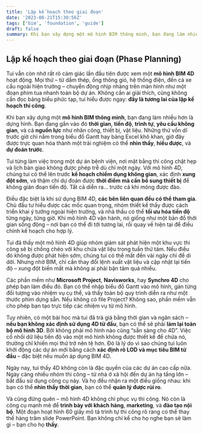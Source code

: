 ```yaml
---
title: 'Lập kế hoạch theo giai đoạn'
date: '2023-08-21T15:30:56Z'
tags: ['bim', 'foundation', 'guide']
draft: false
summary: Khi bạn xây dựng một mô hình BIM thông minh, bạn đang làm nhiều hơn là dựng hình. Bạn đang gắn vào đó thời gian, tiến độ, trình tự, yêu cầu không gian, và cả nguồn lực như nhân công, thiết bị, vật liệu.
---
```


## Lập kế hoạch theo giai đoạn (Phase Planning)

Tui vẫn còn nhớ rất rõ cảm giác lần đầu tiên được xem một **mô hình BIM 4D** hoạt động. Mọi thứ – từ dầm thép, ống thông gió, hệ thống điện, đến cả xe cẩu ngoài hiện trường – chuyển động nhịp nhàng trên màn hình như một đoạn phim tua nhanh toàn bộ dự án. Không cần ai giải thích, cũng không cần đọc bảng biểu phức tạp, tui hiểu được ngay: **đây là tương lai của lập kế hoạch thi công**.

Khi bạn xây dựng một **mô hình BIM thông minh**, bạn đang làm nhiều hơn là dựng hình. Bạn đang gắn vào đó **thời gian**, **tiến độ**, **trình tự**, **yêu cầu không gian**, và cả **nguồn lực** như nhân công, thiết bị, vật liệu. Những thứ vốn dĩ trước giờ chỉ nằm trong biểu đồ Gantt hay bảng Excel khô khan, giờ đây được trực quan hóa thành một trải nghiệm có thể **nhìn thấy**, **hiểu được**, và **dự đoán trước**.

Tui từng làm việc trong một dự án bệnh viện, nơi mặt bằng thi công chật hẹp và lịch bàn giao không được phép trễ dù chỉ một ngày. Với mô hình 4D, chúng tui có thể lên trước **kế hoạch chiếm dụng không gian**, xác định **xung đột sớm**, và thậm chí dự đoán được **thời điểm mà cần bổ sung thiết bị** để không gián đoạn tiến độ. Tất cả diễn ra… trước cả khi móng được đào.

Điều đặc biệt là khi sử dụng BIM 4D, **các bên liên quan đều có thể tham gia**. Chủ đầu tư hiểu được các mốc quan trọng, nhóm thiết kế thấy được cách triển khai ý tưởng ngoài hiện trường, và nhà thầu có thể **tối ưu hóa tiến độ** từng ngày, từng giờ. Khi mô hình 4D vận hành, nó giống như một bản đồ thời gian sống động – nơi bạn có thể đi tới tương lai, rồi quay về hiện tại để điều chỉnh kế hoạch cho hợp lý.

Tui đã thấy một mô hình 4D giúp nhóm giám sát phát hiện một khu vực thi công sẽ bị chồng chéo với khu chứa vật liệu trong tuần thứ tám. Nếu điều đó không được phát hiện sớm, chúng tui có thể mất đến vài ngày chỉ để di dời. Nhưng nhờ BIM, chỉ cần thay đổi lệnh xuất vật liệu và cập nhật lại tiến độ – xung đột biến mất mà không ai phải bận tâm quá nhiều.

Các phần mềm như **Microsoft Project**, **Navisworks**, hay **Synchro 4D** cho phép bạn làm điều đó. Bạn có thể nhập biểu đồ Gantt vào mô hình, gán từng đối tượng vào nhiệm vụ cụ thể, và thấy toàn bộ quy trình diễn ra như một thước phim dựng sẵn. Nếu không có file Project? Không sao, phần mềm vẫn cho phép bạn tạo trực tiếp các nhiệm vụ từ mô hình.

Tuy nhiên, có một bài học mà tui đã trả giá bằng thời gian và ngân sách – **nếu bạn không xác định sử dụng 4D từ đầu**, bạn có thể sẽ phải **làm lại toàn bộ mô hình 3D**. Bởi không phải mô hình nào cũng “sẵn sàng cho 4D”. Việc cố nhồi dữ liệu tiến độ vào một mô hình không được thiết kế để chứa nó, thường chỉ khiến mọi thứ trở nên tệ hơn. Đó là lý do vì sao chúng tui luôn khởi động các dự án mới bằng cách **xác định rõ LOD và mục tiêu BIM từ đầu** – đặc biệt nếu muốn áp dụng BIM 4D.

Ngày nay, tui thấy 4D không còn là đặc quyền của các dự án cao cấp nữa. Ngày càng nhiều nhóm thi công – từ nhà ở xã hội đến dự án hạ tầng lớn – bắt đầu sử dụng công cụ này. Và họ đều nhận ra một điều giống nhau: khi bạn có thể **nhìn thấy thời gian**, bạn có thể **quản lý được rủi ro**.

Và cũng đừng quên – mô hình 4D không chỉ phục vụ thi công. Nó còn là công cụ mạnh mẽ để **trình bày với khách hàng**, **marketing**, và **đào tạo nội bộ**. Một đoạn hoạt hình 60 giây mô tả trình tự thi công rõ ràng có thể thay thế hàng trăm slide PowerPoint. Bạn không chỉ kể cho họ nghe bạn sẽ làm gì – bạn cho họ **thấy**.
